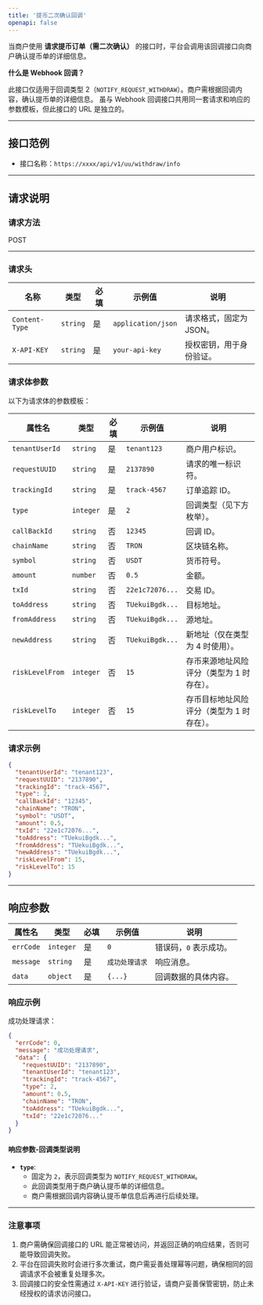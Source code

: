 ```yaml
---
title: '提币二次确认回调'
openapi: false
---
```



当商户使用 **请求提币订单（需二次确认）** 的接口时，平台会调用该回调接口向商户确认提币单的详细信息。

<div style={{
  borderLeft: '4px solid #2563eb',
  backgroundColor: '#f0f7ff',
  padding: '12px 16px',
  borderRadius: '4px',
  marginBottom: '16px',
}}>
  <strong style={{ color: '#2563eb' }}>什么是 Webhook 回调？</strong>
  <p>
    此接口仅适用于回调类型 2（<code>NOTIFY_REQUEST_WITHDRAW</code>）。商户需根据回调内容，确认提币单的详细信息。
    虽与 Webhook 回调接口共用同一套请求和响应的参数模板，但此接口的 URL 是独立的。
  </p>
</div>

---

## 接口范例

- 接口名称：`https://xxxx/api/v1/uu/withdraw/info`

---

## 请求说明

### **请求方法**
<div style={{
  display: 'inline-block',
  padding: '4px 12px',
  fontSize: '12px',
  fontWeight: 'bold',
  color: '#1d4ed8',
  backgroundColor: '#e0f2fe',
  borderRadius: '16px',
  border: '1px solid #38bdf8',
  fontFamily: 'monospace'
}}>
  POST
</div>

---

### **请求头**

| 名称           | 类型     | 必填 | 示例值              | 说明                       |
|----------------|----------|------|---------------------|----------------------------|
| `Content-Type` | `string` | 是   | `application/json`  | 请求格式，固定为 JSON。    |
| `X-API-KEY`    | `string` | 是   | `your-api-key`      | 授权密钥，用于身份验证。    |


### **请求体参数**

以下为请求体的参数模板：

| 属性名          | 类型       | 必填 | 示例值                | 说明                       |
|------------------|------------|------|-----------------------|----------------------------|
| `tenantUserId`   | `string`   | 是   | `tenant123`           | 商户用户标识。             |
| `requestUUID`    | `string`   | 是   | `2137890`             | 请求的唯一标识符。         |
| `trackingId`     | `string`   | 是   | `track-4567`          | 订单追踪 ID。              |
| `type`           | `integer`  | 是   | `2`                   | 回调类型（见下方枚举）。   |
| `callBackId`     | `string`   | 否   | `12345`               | 回调 ID。                  |
| `chainName`      | `string`   | 否   | `TRON`                | 区块链名称。               |
| `symbol`         | `string`   | 否   | `USDT`                | 货币符号。                 |
| `amount`         | `number`   | 否   | `0.5`                 | 金额。                     |
| `txId`           | `string`   | 否   | `22e1c72076...`       | 交易 ID。                  |
| `toAddress`      | `string`   | 否   | `TUekuiBgdk...`       | 目标地址。                 |
| `fromAddress`    | `string`   | 否   | `TUekuiBgdk...`       | 源地址。                   |
| `newAddress`     | `string`   | 否   | `TUekuiBgdk...`       | 新地址（仅在类型为 4 时使用）。 |
| `riskLevelFrom`  | `integer`  | 否   | `15`                  | 存币来源地址风险评分（类型为 1 时存在）。 |
| `riskLevelTo`    | `integer`  | 否   | `15`                  | 存币目标地址风险评分（类型为 1 时存在）。 |

### **请求示例**

```json
{
  "tenantUserId": "tenant123",
  "requestUUID": "2137890",
  "trackingId": "track-4567",
  "type": 2,
  "callBackId": "12345",
  "chainName": "TRON",
  "symbol": "USDT",
  "amount": 0.5,
  "txId": "22e1c72076...",
  "toAddress": "TUekuiBgdk...",
  "fromAddress": "TUekuiBgdk...",
  "newAddress": "TUekuiBgdk...",
  "riskLevelFrom": 15,
  "riskLevelTo": 15
}
```
---


## 响应参数

| 属性名         | 类型       | 必填 | 示例值                | 说明                       |
|----------------|------------|------|-----------------------|----------------------------|
| `errCode`      | `integer`  | 是   | `0`                   | 错误码，`0` 表示成功。      |
| `message`      | `string`   | 是   | `成功处理请求`        | 响应消息。                 |
| `data`         | `object`   | 是   | `{...}`               | 回调数据的具体内容。       |

### **响应示例**

成功处理请求：

```json
{
  "errCode": 0,
  "message": "成功处理请求",
  "data": {
    "requestUUID": "2137890",
    "tenantUserId": "tenant123",
    "trackingId": "track-4567",
    "type": 2,
    "amount": 0.5,
    "chainName": "TRON",
    "toAddress": "TUekuiBgdk...",
    "txId": "22e1c72076..."
  }
}
```

#### **响应参数-回调类型说明**

- **`type`**:
  - 固定为 `2`，表示回调类型为 `NOTIFY_REQUEST_WITHDRAW`。
  - 此回调类型用于商户确认提币单的详细信息。
  - 商户需根据回调内容确认提币单信息后再进行后续处理。

---

### **注意事项**

1. 商户需确保回调接口的 URL 能正常被访问，并返回正确的响应结果，否则可能导致回调失败。
2. 平台在回调失败时会进行多次重试，商户需妥善处理幂等问题，确保相同的回调请求不会被重复处理多次。
3. 回调接口的安全性需通过 `X-API-KEY` 进行验证，请商户妥善保管密钥，防止未经授权的请求访问接口。